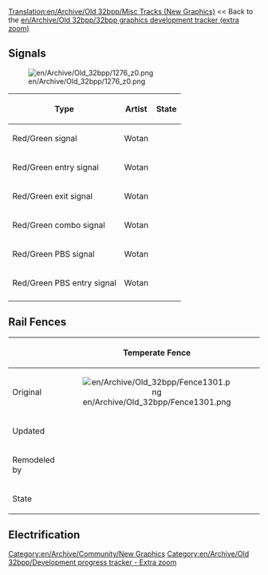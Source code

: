 [[Translation:en/Archive/Old 32bpp/Misc Tracks (New Graphics)]]
<< Back to the [[en/Archive/Old 32bpp/32bpp graphics development tracker (extra zoom)]]
==Signals==
[[File:en/Archive/Old 32bpp/1276 z0.png]]
{| border=1 style="background:#e7ebff;"
!Type
!Artist 
!State
|-
|Red/Green signal
|Wotan
{{en/Archive/Old 32bpp/Done}}
|-
|Red/Green entry signal
|Wotan
{{en/Archive/Old 32bpp/Done}}
|-
|Red/Green exit signal
|Wotan
{{en/Archive/Old 32bpp/Done}}
|-
|Red/Green combo signal
|Wotan
{{en/Archive/Old 32bpp/Done}}
|-
|Red/Green PBS signal
|Wotan
{{en/Archive/Old 32bpp/Done}}
|-
|Red/Green PBS entry signal
|Wotan
{{en/Archive/Old 32bpp/Done}}
|-
|}

==Rail Fences==
{| border=1 style="background:#e7ebff;"
!
! Temperate Fence
! Arctic Fence
! Tropical Fence
! Toyland Fence
|-
!Original
|align="center" |[[File:en/Archive/Old 32bpp/Fence1301.png]]
|align="center" |[[File:en/Archive/Old 32bpp/ArcticRailFence.png]]
|align="center" |[[File:en/Archive/Old 32bpp/TropicalRailFence.png]]
|align="center" |[[File:en/Archive/Old 32bpp/ToylandRailFence.png]]
|-
!Updated
|align="center" |
|align="center" |
|align="center" |
|align="center" |
|-
!Remodeled by
|align="center" |
|align="center" |
|align="center" |
|align="center" |
|-
!State
{{en/Archive/Old 32bpp/Unclaimed}}
{{en/Archive/Old 32bpp/Unclaimed}}
{{en/Archive/Old 32bpp/Unclaimed}}
{{en/Archive/Old 32bpp/Unclaimed}}
|}

==Electrification==


{{en/Archive/Old 32bpp/Navbox Graphics Development}}

[[Category:en/Archive/Community/New Graphics]][[Category:en/Archive/Old 32bpp/Development progress tracker - Extra zoom]]